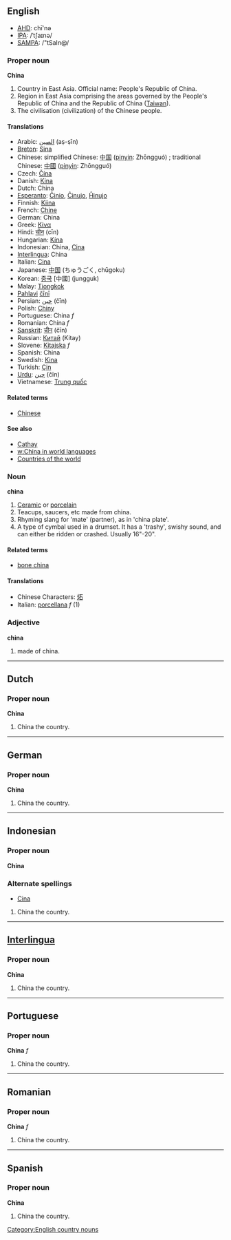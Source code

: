 ==English==
*[[w:AHD|AHD]]: chī'nə
*[[w:IPA|IPA]]: /ˈtʃaɪnə/
*[[w:SAMPA|SAMPA]]: /"tSaIn@/

===Proper noun===
'''China'''

# Country in East Asia. Official name: People's Republic of China.
# Region in East Asia comprising the areas governed by the People's Republic of China and the Republic of China ([[Taiwan]]).
# The civilisation (civilization) of the Chinese people.


====Translations====
*Arabic: [[الصين]] (aṣ-ṣīn)
*[[Breton]]: [[Sina]]
*Chinese: simplified Chinese: [[中国]] ([[pinyin]]: Zhōngguó) ; traditional Chinese: [[中國]] ([[pinyin]]: Zhōngguó)
*Czech: [[Čína]]
*Danish: [[Kina]]
*Dutch: China
*[[Esperanto]]: [[Ĉinio]], [[Ĉinujo]], [[Ĥinujo]]
*Finnish: [[Kiina]]
*French: [[Chine]]
*German: China
*Greek: [[Κίνα]]
*Hindi: [[चीन]] (cīn)
*Hungarian: [[Kína]]
*Indonesian: China, [[Cina]]
*[[Interlingua]]: China
*Italian: [[Cina]]
*Japanese: [[中国]] (ちゅうごく, chūgoku)
*Korean: [[중국]] [中國] (jungguk)
*Malay: [[Tiongkok]]
*[[Pahlavi]] [[čīnī]]
*Persian: [[چين]] (čīn)
*Polish: [[Chiny]]
*Portuguese: China ''f''
*Romanian: China ''f''
*[[Sanskrit]]: [[चीन]] (čīn)
*Russian: [[Китай]] (Kitay)
*Slovene: [[Kitajska]] ''f''
*Spanish: China
*Swedish: [[Kina]]
*Turkish: [[Çin]]
*[[Urdu]]: [[چين]] (čīn)
*Vietnamese: [[Trung quốc]]

====Related terms====
*[[Chinese]]

====See also====
*[[Cathay]]
*[[w:China in world languages]]
*[[Countries of the world]]

===Noun===
'''china'''

#[[Ceramic]] or [[porcelain]] <!-- isn't it just one type of porcelain? [[User:Hippietrail|Hippietrail]] 08:19, 20 Feb 2004 (UTC) -->
#Teacups, saucers, etc made from china.
#Rhyming slang for 'mate' (partner), as in 'china plate'.
#A type of cymbal used in a drumset.  It has a 'trashy', swishy sound, and can either be ridden or crashed.  Usually 16"-20".

====Related terms====
*[[bone china]]

====Translations====
*Chinese Characters: [[炻]]<!-- just one kind of china -->
*Italian: [[porcellana]] ''f'' (1)

===Adjective===
'''china'''

# made of china.

----

==Dutch==
===Proper noun===
'''China'''

# China the country.

----

==German==
===Proper noun===
'''China'''

# China the country.

----

==Indonesian==
===Proper noun===
'''China'''

===Alternate spellings===
*[[Cina]]

# China the country.

----

==[[Interlingua]]==
===Proper noun===
'''China'''

# China the country.

----

==Portuguese==
===Proper noun===
'''China''' ''f''

# China the country.

----

==Romanian==
===Proper noun===
'''China''' ''f''

# China the country.

----

==Spanish==
===Proper noun===
'''China'''

# China the country.

[[Category:English country nouns]]